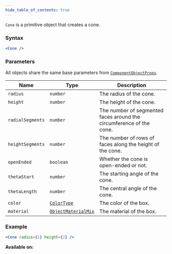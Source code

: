 ```yaml
---
hide_table_of_contents: true
---
```



`Cone` is a primitive object that creates a cone.

### Syntax

```jsx
<Cone />
```

### Parameters

All objects share the same base parameters from [`ComponentObjectProps`](/sdk/types/ComponentObjectProps).

| Name             | Type                                                | Description                                                         |
| ---------------- | --------------------------------------------------- | ------------------------------------------------------------------- |
| `radius`         | `number`                                            | The radius of the cone.                                             |
| `height`         | `number`                                            | The height of the cone.                                             |
| `radialSegments` | `number`                                            | The number of segmented faces around the circumference of the cone. |
| `heightSegments` | `number`                                            | The number of rows of faces along the height of the cone.           |
| `openEnded`      | `boolean`                                           | Whether the cone is open-ended or not.                              |
| `thetaStart`     | `number`                                            | The starting angle of the cone.                                     |
| `thetaLength`    | `number`                                            | The central angle of the cone.                                      |
| `color`          | [`ColorType`](/sdk/types/ColorType)                 | The color of the box.                                               |
| `material`       | [`ObjectMaterialMix`](/sdk/types/ObjectMaterialMix) | The material of the box.                                            |

### Example

```jsx
<Cone radius={1} height={2} />
```

**Available on:** <ClientTag /> <ServerTag />
